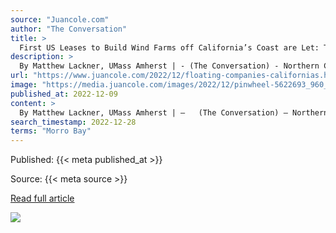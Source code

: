 ```yaml
---
source: "Juancole.com"
author: "The Conversation"
title: >
  First US Leases to Build Wind Farms off California’s Coast are Let: The Amazing Technology
description: >
  By Matthew Lackner, UMass Amherst | - (The Conversation) - Northern California has some of the strongest offshore winds in the U.S., with immense potential to produce clean energy. But it also has a problem. Its continental shelf drops off quickly, making bui…
url: "https://www.juancole.com/2022/12/floating-companies-californias.html"
image: "https://media.juancole.com/images/2022/12/pinwheel-5622693_960_720-750x500-1.jpg"
published_at: 2022-12-09
content: >
  By Matthew Lackner, UMass Amherst | –   (The Conversation) – Northern California has some of the strongest offshore winds in the U.S., with immense potential to produce clean energy. But it also has … [+5995 chars]
search_timestamp: 2022-12-28
terms: "Morro Bay"
---
```



Published: {{< meta published_at >}}


Source: {{< meta source >}}


[Read full article]({{< meta url >}}){target='_blank'}



![](`r rmarkdown::metadata$image[1]`)
